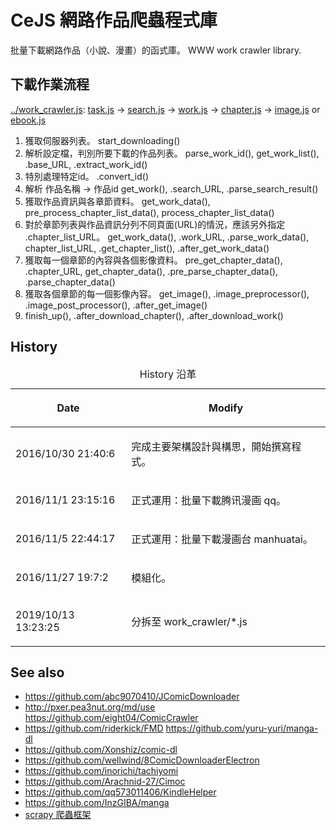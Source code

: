 = CeJS 網路作品爬蟲程式庫 =
批量下載網路作品（小說、漫畫）的函式庫。 WWW work crawler library.

== 下載作業流程 ==

[[../work_crawler.js]]: [[task.js]]
→ [[search.js]]
→ [[work.js]]
→ [[chapter.js]]
→ [[image.js]] or [[ebook.js]]

# 獲取伺服器列表。 start_downloading()
# 解析設定檔，判別所要下載的作品列表。 parse_work_id(), get_work_list(), .base_URL, .extract_work_id()
# 特別處理特定id。	.convert_id()
# 解析 作品名稱 → 作品id	get_work(), .search_URL, .parse_search_result()
# 獲取作品資訊與各章節資料。 get_work_data(), pre_process_chapter_list_data(), process_chapter_list_data()
# 對於章節列表與作品資訊分列不同頁面(URL)的情況，應該另外指定 .chapter_list_URL。 get_work_data(), .work_URL, .parse_work_data(), chapter_list_URL, .get_chapter_list(), .after_get_work_data()
# 獲取每一個章節的內容與各個影像資料。 pre_get_chapter_data(), .chapter_URL, get_chapter_data(), .pre_parse_chapter_data(), .parse_chapter_data()
# 獲取各個章節的每一個影像內容。 get_image(), .image_preprocessor(), .image_post_processor(), .after_get_image()
# finish_up(), .after_download_chapter(), .after_download_work()

== History ==
{| class="wikitable"
|+ History 沿革
! Date !! Modify
|-
| 2016/10/30 21:40:6 || 完成主要架構設計與構思，開始撰寫程式。
|-
| 2016/11/1 23:15:16 || 正式運用：批量下載腾讯漫画 qq。
|-
| 2016/11/5 22:44:17 || 正式運用：批量下載漫画台 manhuatai。
|-
| 2016/11/27 19:7:2 || 模組化。
|-
| 2019/10/13 13:23:25 || 分拆至 work_crawler/*.js
|}

== See also ==
* https://github.com/abc9070410/JComicDownloader
* http://pxer.pea3nut.org/md/use https://github.com/eight04/ComicCrawler
* https://github.com/riderkick/FMD https://github.com/yuru-yuri/manga-dl
* https://github.com/Xonshiz/comic-dl
* https://github.com/wellwind/8ComicDownloaderElectron
* https://github.com/inorichi/tachiyomi
* https://github.com/Arachnid-27/Cimoc
* https://github.com/qq573011406/KindleHelper
* https://github.com/InzGIBA/manga
* [https://scrapy.org/ scrapy 爬蟲框架]

